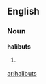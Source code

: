 ==English==

===Noun===
'''halibuts'''

# {{plural of|[[halibut]]}}

{{anagrams:en/abhilstu}}
[[ar:halibuts]]